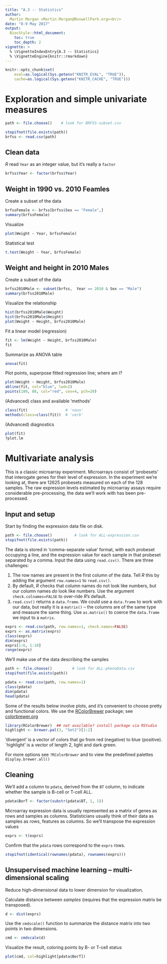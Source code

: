 ```yaml
---
title: "A.3 -- Statistics"
author:
  Martin Morgan <Martin.Morgan@RoswellPark.org><br/>
date: "8-9 May 2017"
output:
  BiocStyle::html_document:
    toc: true
    toc_depth: 2
vignette: >
  % \VignetteIndexEntry{A.3 -- Statistics}
  % \VignetteEngine{knitr::rmarkdown}
---
```


```r
knitr::opts_chunk$set(
    eval=as.logical(Sys.getenv("KNITR_EVAL", "TRUE")),
    cache=as.logical(Sys.getenv("KNITR_CACHE", "TRUE")))
```

# Exploration and simple univariate measures

<!--
```r
path <- file.path("extdata", "BRFSS-subset.csv")
```
-->
```r
path <- file.choose()    # look for BRFSS-subset.csv
```

```r
stopifnot(file.exists(path))
brfss <- read.csv(path)
```

## Clean data

_R_ read `Year` as an integer value, but it's really a `factor`

```r
brfss$Year <- factor(brfss$Year)
```

## Weight in 1990 vs. 2010 Feamles

Create a subset of the data

```r
brfssFemale <- brfss[brfss$Sex == "Female",]
summary(brfssFemale)
```

Visualize

```r
plot(Weight ~ Year, brfssFemale)
```

Statistical test

```r
t.test(Weight ~ Year, brfssFemale)
```

## Weight and height in 2010 Males

Create a subset of the data

```r
brfss2010Male <- subset(brfss,  Year == 2010 & Sex == "Male")
summary(brfss2010Male)
```

Visualize the relationship

```r
hist(brfss2010Male$Weight)
hist(brfss2010Male$Height)
plot(Weight ~ Height, brfss2010Male)
```

Fit a linear model (regression)

```r
fit <- lm(Weight ~ Height, brfss2010Male)
fit
```

Summarize as ANOVA table

```r
anova(fit)

```

Plot points, superpose fitted regression line; where am I?

```r
plot(Weight ~ Height, brfss2010Male)
abline(fit, col="blue", lwd=2)
points(180, 88, col="red", cex=4, pch=20)
```

(Advanced) class and available 'methods'

```r
class(fit)                 # 'noun'
methods(class=class(fit))  # 'verb'
```

(Advanced) diagnostics

```r
plot(fit)
?plot.lm
```

# Multivariate analysis

This is a classic microarray experiment. Microarrays
consist of 'probesets' that interogate genes for their level of
expression. In the experiment we're looking at, there are 12625
probesets measured on each of the 128 samples. The raw expression
levels estimated by microarray assays require considerable
pre-processing, the data we'll work with has been pre-processed.

## Input and setup

Start by finding the expression data file on disk.

<!--
```r
path <- file.path("extdata", "ALL-expression.csv")
stopifnot(file.exists(path))
```
-->

```r
path <- file.choose()          # look for ALL-expression.csv
stopifnot(file.exists(path))
```

The data is stored in 'comma-separate value' format, with each
probeset occupying a line, and the expression value for each sample in
that probeset separated by a comma. Input the data using
`read.csv()`. There are three challenges:

1. The row names are present in the first column of the data. Tell _R_
   this by adding the argument `row.names=1` to `read.csv()`.
2. By default, _R_ checks that column names do not look like numbers,
   but our column names _do_ look like numbers. Use the argument
   `check.colnames=FALSE` to over-ride _R_'s default.
3. `read.csv()` returns a `data.frame`. We could use a `data.frame` to
   work with our data, but really it is a `matrix()` -- the columns
   are of the same type and measure the same thing. Use `as.matrix()`
   to coerce the `data.frame` we input to a `matrix`.

```r
exprs <- read.csv(path, row.names=1, check.names=FALSE)
exprs <- as.matrix(exprs)
class(exprs)
dim(exprs)
exprs[1:6, 1:10]
range(exprs)
```

We'll make use of the data describing the samples

<!--
```r
path <- file.path("extdata", "ALL-phenoData.csv")
stopifnot(file.exists(path))
```
-->

```r
path <- file.choose()         # look for ALL-phenoData.csv
stopifnot(file.exists(path))
```

```r
pdata <- read.csv(path, row.names=1)
class(pdata)
dim(pdata)
head(pdata)
```

Some of the results below involve plots, and it's convenient to choose
pretty and functional colors. We use the [RColorBrewer][]
package; see [colorbrewer.org][]

[RColorBrewer]: https://cran.r-project.org/?package=RColorBrewer
[colorbrewer.org]: http://colorbrewer.org

```r
library(RColorBrewer)  ## not available? install package via RStudio
highlight <- brewer.pal(3, "Set2")[1:2]
```

'divergent' is a vector of colors that go from red (negative) to blue
(positive). `highlight' is a vector of length 2, light and dark green.

For more options see `?RColorBrewer` and to view the predefined
palettes `display.brewer.all()`

## Cleaning

We'll add a column to `pdata`, derived from the `BT` column, to
indicate whether the sample is B-cell or T-cell ALL.

```r
pdata$BorT <- factor(substr(pdata$BT, 1, 1))
```

Microarray expression data is usually represented as a matrix of genes
as rows and samples as columns. Statisticians usually think of their
data as samples as rows, features as columns. So we'll transpose the
expression values

```r
exprs <- t(exprs)
```

Confirm that the `pdata` rows correspond to the `exprs` rows.

```r
stopifnot(identical(rownames(pdata), rownames(exprs)))
```

## Unsupervised machine learning -- multi-dimensional scaling

Reduce high-dimensional data to lower dimension for visualization.

Calculate distance between _samples_ (requires that the expression
matrix be transposed).

```r
d <- dist(exprs)
```

Use the `cmdscale()` function to summarize the distance matrix into
two points in two dimensions.

```r
cmd <- cmdscale(d)
```

Visualize the result, coloring points by B- or T-cell status

```r
plot(cmd, col=highlight[pdata$BorT])
```
